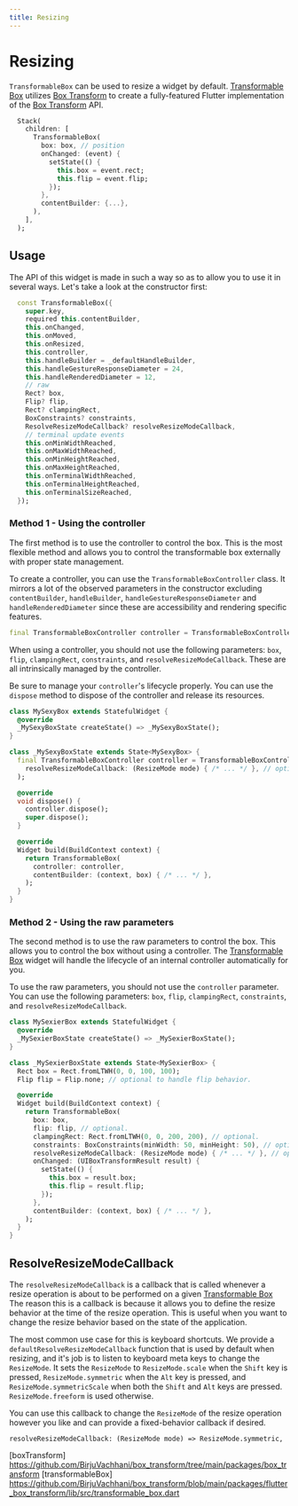 ```yaml
---
title: Resizing
---
```


# Resizing

`TransformableBox` can be used to resize a widget by default. [Transformable Box](transformableBox) utilizes 
[Box Transform](boxTransform) to create a fully-featured Flutter implementation of the [Box Transform](boxTransform) API.

```dart title="Resizable widget"
  Stack(
    children: [
      TransformableBox(
        box: box, // position
        onChanged: (event) {
          setState(() {
            this.box = event.rect;
            this.flip = event.flip;
          });
        },
        contentBuilder: {...},
      ),
    ],
  );
```

## Usage

The API of this widget is made in such a way so as to allow you to use it in several ways. Let's take a look at the
constructor first:

```dart
  const TransformableBox({
    super.key,
    required this.contentBuilder,
    this.onChanged,
    this.onMoved,
    this.onResized,
    this.controller,
    this.handleBuilder = _defaultHandleBuilder,
    this.handleGestureResponseDiameter = 24,
    this.handleRenderedDiameter = 12,
    // raw
    Rect? box,
    Flip? flip,
    Rect? clampingRect,
    BoxConstraints? constraints,
    ResolveResizeModeCallback? resolveResizeModeCallback,
    // terminal update events
    this.onMinWidthReached,
    this.onMaxWidthReached,
    this.onMinHeightReached,
    this.onMaxHeightReached,
    this.onTerminalWidthReached,
    this.onTerminalHeightReached,
    this.onTerminalSizeReached,
  });
```

### Method 1 - Using the controller

The first method is to use the controller to control the box. This is the most flexible method and allows you to
control the transformable box externally with proper state management.

To create a controller, you can use the `TransformableBoxController` class. It mirrors a lot of the observed parameters
in the constructor excluding `contentBuilder`, `handleBuilder`, `handleGestureResponseDiameter` and
`handleRenderedDiameter` since these are accessibility and rendering specific features.

```dart
final TransformableBoxController controller = TransformableBoxController();
```

When using a controller, you should not use the following parameters: `box`, `flip`, `clampingRect`, `constraints`,
and `resolveResizeModeCallback`. These are all intrinsically managed by the controller.

Be sure to manage your `controller`'s lifecycle properly. You can use the `dispose` method to dispose of the controller
and release its resources.

```dart
class MySexyBox extends StatefulWidget {
  @override
  _MySexyBoxState createState() => _MySexyBoxState();
}

class _MySexyBoxState extends State<MySexyBox> {
  final TransformableBoxController controller = TransformableBoxController(
    resolveResizeModeCallback: (ResizeMode mode) { /* ... */ }, // optional.
  );

  @override
  void dispose() {
    controller.dispose();
    super.dispose();
  }

  @override
  Widget build(BuildContext context) {
    return TransformableBox(
      controller: controller,
      contentBuilder: (context, box) { /* ... */ },
    );
  }
}
```

### Method 2 - Using the raw parameters

The second method is to use the raw parameters to control the box. This allows you to control the box without
using a controller. The [Transformable Box](transformableBox) widget will handle the lifecycle of an internal
controller automatically for you.

To use the raw parameters, you should not use the `controller` parameter. You can use the following parameters:
`box`, `flip`, `clampingRect`, `constraints`, and `resolveResizeModeCallback`.

```dart
class MySexierBox extends StatefulWidget {
  @override
  _MySexierBoxState createState() => _MySexierBoxState();
}

class _MySexierBoxState extends State<MySexierBox> {
  Rect box = Rect.fromLTWH(0, 0, 100, 100);
  Flip flip = Flip.none; // optional to handle flip behavior.

  @override
  Widget build(BuildContext context) {
    return TransformableBox(
      box: box,
      flip: flip, // optional.
      clampingRect: Rect.fromLTWH(0, 0, 200, 200), // optional.
      constraints: BoxConstraints(minWidth: 50, minHeight: 50), // optional.
      resolveResizeModeCallback: (ResizeMode mode) { /* ... */ }, // optional.
      onChanged: (UIBoxTransformResult result) {
        setState(() {
          this.box = result.box;
          this.flip = result.flip;
        });
      },
      contentBuilder: (context, box) { /* ... */ },
    );
  }
}
```

## ResolveResizeModeCallback

The `resolveResizeModeCallback` is a callback that is called whenever a resize operation is about to be performed on a
given [Transformable Box](transformableBox) The reason this is a callback is because it allows you to define the
resize behavior at the time of the resize operation. This is useful when you want to change the resize behavior
based on the state of the application.

The most common use case for this is keyboard shortcuts. We provide a `defaultResolveResizeModeCallback`
function that is used by default when resizing, and it's job is to listen to keyboard meta keys to change the
`ResizeMode`. It sets the `ResizeMode` to `ResizeMode.scale` when the `Shift` key is pressed, `ResizeMode.symmetric`
when the `Alt` key is pressed, and `ResizeMode.symmetricScale` when both the `Shift` and `Alt` keys are pressed.
`ResizeMode.freeform` is used otherwise.

You can use this callback to change the `ResizeMode` of the resize operation however you like and can provide a
fixed-behavior callback if desired.

`resolveResizeModeCallback: (ResizeMode mode) => ResizeMode.symmetric,`

[boxTransform]  https://github.com/BirjuVachhani/box_transform/tree/main/packages/box_transform
[transformableBox]  https://github.com/BirjuVachhani/box_transform/blob/main/packages/flutter_box_transform/lib/src/transformable_box.dart